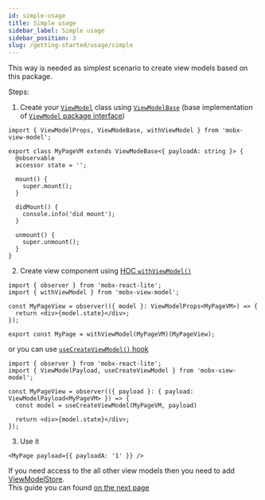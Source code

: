 ```yaml
---
id: simple-usage
title: Simple usage
sidebar_label: Simple usage
sidebar_position: 3
slug: /getting-started/usage/simple
---
```


This way is needed as simplest scenario to create view models based on this package.  

Steps:  

1. Create your [`ViewModel`](/api/view-models/overview) class using [`ViewModelBase`](/api/view-models/base-implementation) (base implementation of [`ViewModel` package interface](/api/view-models/interface))   

```tsx
import { ViewModelProps, ViewModeBase, withViewModel } from 'mobx-view-model';

export class MyPageVM extends ViewModeBase<{ payloadA: string }> {
  @observable
  accessor state = '';

  mount() {
    super.mount();
  }

  didMount() {
    console.info('did mount');
  }

  unmount() {
    super.unmount();
  }
}
```

2. Create view component using [HOC `withViewModel()`](/react/api/with-view-model)  

```tsx
import { observer } from 'mobx-react-lite';
import { withViewModel } from 'mobx-view-model';

const MyPageView = observer(({ model }: ViewModelProps<MyPageVM>) => {
  return <div>{model.state}</div>;
});

export const MyPage = withViewModel(MyPageVM)(MyPageView);
```

or you can use [`useCreateViewModel()` hook](/react/api/use-create-view-model)  

```tsx
import { observer } from 'mobx-react-lite';
import { ViewModelPayload, useCreateViewModel } from 'mobx-view-model';

const MyPageView = observer(({ payload }: { payload: ViewModelPayload<MyPageVM> }) => {
  const model = useCreateViewModel(MyPageVM, payload)
  
  return <div>{model.state}</div>;
});
```

3. Use it  

```tsx
<MyPage payload={{ payloadA: '1' }} />
```


If you need access to the all other view models then you need to add [ViewModelStore](/api/view-model-store/overview).  
This guide you can found [on the next page](/getting-started/usage/with-view-model-store)  


